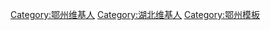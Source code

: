 {{Userbox
  |id=[[File:Ezhou-TV-0114.jpg|60px]]
  |id-c=lightgreen
  |info=<span lang="zh-cn">此君者，<br />'''[[鄂州市]]'''人氏也。</span>
  |info-c=#E6E6FA
  |info-s=9
  |border-c=black
}}
[[Category:鄂州维基人]]
[[Category:湖北维基人]]<noinclude>

[[Category:鄂州模板]]</noinclude>